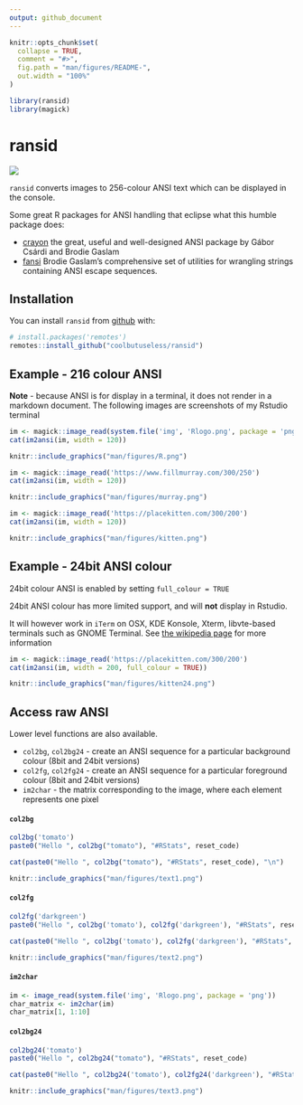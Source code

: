 ```yaml
---
output: github_document
---
```


<!-- README.md is generated from README.Rmd. Please edit that file -->

```r
knitr::opts_chunk$set(
  collapse = TRUE,
  comment = "#>",
  fig.path = "man/figures/README-",
  out.width = "100%"
)

library(ransid)
library(magick)
```

# ransid

<!-- badges: start -->
![](https://img.shields.io/badge/cool-useless-green.svg)
<!-- badges: end -->

`ransid` converts images to 256-colour ANSI text which can be displayed in the console.

Some great R packages for ANSI handling that eclipse what this humble package does:

* [crayon](https://cran.r-project.org/package=crayon) the great, useful and well-designed
  ANSI package by Gábor Csárdi and Brodie Gaslam
* [fansi](https://cran.r-project.org/web/packages/fansi/index.html) Brodie Gaslam's
  comprehensive set of utilities for wrangling strings containing ANSI escape sequences.
  

## Installation

You can install `ransid` from [github](https://github.com/coolbutuseless/ransid) with:

``` r
# install.packages('remotes')
remotes::install_github("coolbutuseless/ransid")
```

## Example - 216 colour ANSI

**Note** - because ANSI is for display in a terminal, it does not render in a
markdown document. The following images are screenshots of my Rstudio terminal


```r
im <- magick::image_read(system.file('img', 'Rlogo.png', package = 'png'))
cat(im2ansi(im, width = 120))
```

```r
knitr::include_graphics("man/figures/R.png")
```



```r
im <- magick::image_read('https://www.fillmurray.com/300/250')
cat(im2ansi(im, width = 120))
```

```r
knitr::include_graphics("man/figures/murray.png")
```



```r
im <- magick::image_read('https://placekitten.com/300/200')
cat(im2ansi(im, width = 120))
```

```r
knitr::include_graphics("man/figures/kitten.png")
```



## Example - 24bit ANSI colour

24bit colour ANSI is enabled by setting `full_colour = TRUE`

24bit ANSI colour has more limited support, and will **not** display in Rstudio.

It will however work in `iTerm` on OSX, KDE Konsole, Xterm, libvte-based terminals
such as GNOME Terminal. See [the wikipedia page](https://en.wikipedia.org/wiki/ANSI_escape_code)
for more information

```r
im <- magick::image_read('https://placekitten.com/300/200')
cat(im2ansi(im, width = 200, full_colour = TRUE))
```

```r
knitr::include_graphics("man/figures/kitten24.png")
```





## Access raw ANSI

Lower level functions are also available.

* `col2bg`, `col2bg24` - create an ANSI sequence for a particular background colour (8bit and 24bit versions)
* `col2fg`, `col2fg24` - create an ANSI sequence for a particular foreground colour (8bit and 24bit versions)
* `im2char` - the matrix corresponding to the image, where each element represents
  one pixel


#### `col2bg`

```r
col2bg('tomato')
paste0("Hello ", col2bg("tomato"), "#RStats", reset_code)
```

```r
cat(paste0("Hello ", col2bg("tomato"), "#RStats", reset_code), "\n")
```

```r
knitr::include_graphics("man/figures/text1.png")
```


#### `col2fg`

```r
col2fg('darkgreen')
paste0("Hello ", col2bg('tomato'), col2fg('darkgreen'), "#RStats", reset_code)
```


```r
cat(paste0("Hello ", col2bg('tomato'), col2fg('darkgreen'), "#RStats", reset_code), "\n")
```

```r
knitr::include_graphics("man/figures/text2.png")
```

#### `im2char` 

```r
im <- image_read(system.file('img', 'Rlogo.png', package = 'png'))
char_matrix <- im2char(im)
char_matrix[1, 1:10]
```


#### `col2bg24`

```r
col2bg24('tomato')
paste0("Hello ", col2bg24("tomato"), "#RStats", reset_code)
```

```r
cat(paste0("Hello ", col2bg24('tomato'), col2fg24('darkgreen'), "#RStats", reset_code), "\n")
```

```r
knitr::include_graphics("man/figures/text3.png")
```









